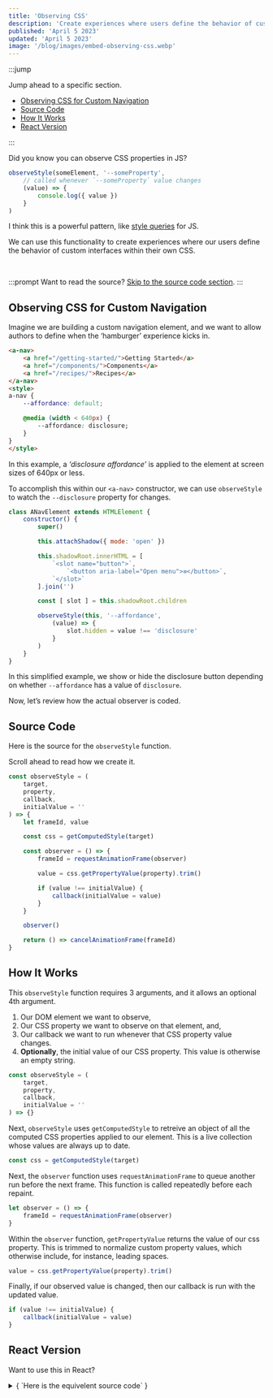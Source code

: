 ```yaml
---
title: 'Observing CSS'
description: 'Create experiences where users define the behavior of custom interfaces in CSS.'
published: 'April 5 2023'
updated: 'April 5 2023'
image: '/blog/images/embed-observing-css.webp'
---
```


:::jump

Jump ahead to a specific section.

- [Observing CSS for Custom Navigation](#observing-css-for-custom-navigation)
- [Source Code](#source)
- [How It Works](#how-it-works)
- [React Version](#react-version)

:::

Did you know you can observe CSS properties in JS?

```js
observeStyle(someElement, '--someProperty',
	// called whenever `--someProperty` value changes
	(value) => {
		console.log({ value })
	}
)
```

I think this is a powerful pattern,
like [style queries](https://css.oddbird.net/rwd/style/explainer/) for JS.

We can use this functionality to create experiences where our users define the behavior of custom interfaces within their own CSS.

<br />

:::prompt
Want to read the source?
[Skip to the source code section](#source-code).
:::

## Observing CSS for Custom Navigation

Imagine we are building a custom navigation element,
and we want to allow authors to define when the ‘hamburger’ experience kicks in.

```html
<a-nav>
	<a href="/getting-started/">Getting Started</a>
	<a href="/components/">Components</a>
	<a href="/recipes/">Recipes</a>
</a-nav>
<style>
a-nav {
	--affordance: default;

	@media (width < 640px) {
		--affordance: disclosure;
	}
}
</style>
```

In this example,
a _‘disclosure affordance’_ is applied to the element
at screen sizes of 640px or less.

To accomplish this within our `<a-nav>` constructor,
we can use `observeStyle` to watch the `--disclosure` property for changes.

```js
class ANavElement extends HTMLElement {
	constructor() {
		super()

		this.attachShadow({ mode: 'open' })

		this.shadowRoot.innerHTML = [
			`<slot name="button">`,
				`<button aria-label="Open menu">≡</button>`,
			`</slot>`
		].join('')

		const [ slot ] = this.shadowRoot.children

		observeStyle(this, '--affordance',
			(value) => {
				slot.hidden = value !== 'disclosure'
			}
		)
	}
}
```

In this simplified example,
we show or hide the disclosure button depending on whether `--affordance` has a value of `disclosure`.

Now,
let’s review how the actual observer is coded.

## Source Code

Here is the source for the `observeStyle` function.

Scroll ahead to read how we create it.

```js
const observeStyle = (
	target,
	property,
	callback,
	initialValue = ''
) => {
	let frameId, value

	const css = getComputedStyle(target)

	const observer = () => {
		frameId = requestAnimationFrame(observer)

		value = css.getPropertyValue(property).trim()

		if (value !== initialValue) {
			callback(initialValue = value)
		}
	}

	observer()

	return () => cancelAnimationFrame(frameId)
}
```

## How It Works

This `observeStyle` function requires 3 arguments,
and it allows an optional 4th argument.

1. Our DOM element we want to observe,
2. Our CSS property we want to observe on that element, and,
3. Our callback we want to run whenever that CSS property value changes.
4. **Optionally**, the initial value of our CSS property.
This value is otherwise an empty string.

```js
const observeStyle = (
	target,
	property,
	callback,
	initialValue = ''
) => {}
```

Next,
`observeStyle` uses
`getComputedStyle` to retreive an object of all the computed CSS properties applied to our element.
This is a live collection whose values are always up to date.

```js
const css = getComputedStyle(target)
```

Next,
the `observer` function uses `requestAnimationFrame` to queue another run before the next frame.
This function is called repeatedly before each repaint.

```js
let observer = () => {
	frameId = requestAnimationFrame(observer)
}
```

Within the `observer` function,
`getPropertyValue` returns the value of our css property.
This is trimmed to normalize custom property values,
which otherwise include, for instance, leading spaces.

```js
value = css.getPropertyValue(property).trim()
```

Finally,
if our observed value is changed, then our callback is run with the updated value.

```js
if (value !== initialValue) {
	callback(initialValue = value)
}
```

## React Version

Want to use this in React?

<details>
	<summary>{
		`Here is the equivelent source code`
	}</summary>
```js

import { useCallback, useLayoutEffect, useState } from 'react'

export function useCSSProperty<T extends Element>(
	property: string,
	initialValue = ''
) {
	const [ element, setElement ] = useState<T | null>(null)
	const [ value, setValue ] = useState(initialValue)

	const ref = useCallback((element: T) => {
		if (element !== null) {
			setElement(element)
		}
	}, [])

	useLayoutEffect(() => {
		if (element === null) return

		const css = getComputedStyle(element)

		let frameId: number
		let observer = () => {
			frameId = requestAnimationFrame(observer)

			const newValue = css.getPropertyValue(property).trim()

			if (value !== newValue) {
				setValue(newValue)
			}
		}

		observer()

		return () => cancelAnimationFrame(frameId)
	}, [ element, property ])

	return [ ref, value ]
}
```

</details>

---

Finally, please consider all code shared in this article public domain, unless otherwise specified.
